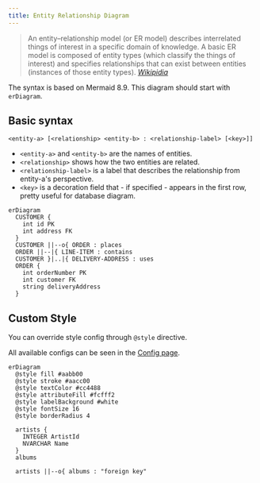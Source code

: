 ```yaml
---
title: Entity Relationship Diagram
---
```


> An entity–relationship model (or ER model) describes interrelated things of interest in a specific domain of knowledge. A basic ER model is composed of entity types (which classify the things of interest) and specifies relationships that can exist between entities (instances of those entity types).
> <cite><a href="https://en.wikipedia.org/wiki/Entity%E2%80%93relationship_model">Wikipidia</a></cite>

The syntax is based on Mermaid 8.9. This diagram should start with `erDiagram`.

## Basic syntax

```
<entity-a> [<relationship> <entity-b> : <relationship-label> [<key>]]
```

- `<entity-a>` and `<entity-b>` are the names of entities.
- `<relationship>` shows how the two entities are related.
- `<relationship-label>` is a label that describes the relationship from entity-a's perspective.
- `<key>` is a decoration field that - if specified - appears in the first row, pretty useful for database diagram.

```pintora play
erDiagram
  CUSTOMER {
    int id PK
    int address FK
  }
  CUSTOMER ||--o{ ORDER : places
  ORDER ||--|{ LINE-ITEM : contains
  CUSTOMER }|..|{ DELIVERY-ADDRESS : uses
  ORDER {
    int orderNumber PK
    int customer FK
    string deliveryAddress
  }
```

## Custom Style

You can override style config through `@style` directive.

All available configs can be seen in the [Config page](../configuration/config.md#er).

```pintora play
erDiagram
  @style fill #aabb00
  @style stroke #aacc00
  @style textColor #cc4488
  @style attributeFill #fcfff2
  @style labelBackground #white
  @style fontSize 16
  @style borderRadius 4

  artists {
    INTEGER ArtistId
    NVARCHAR Name
  }
  albums

  artists ||--o{ albums : "foreign key"
```
